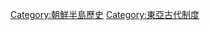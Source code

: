 {{Catnav|頁面分類|各種主題的頁面分類|按國家分類|各國歷史|朝鮮半島歷史}}
{{Catnav|頁面分類|历史|各國歷史|朝鮮半島歷史}}
{{Catnav|頁面分類|历史|各區域的歷史|亚洲历史|朝鮮半島歷史}}

[[Category:朝鮮半島歷史|Category:朝鮮半島歷史]]
[[Category:東亞古代制度|Category:東亞古代制度]]